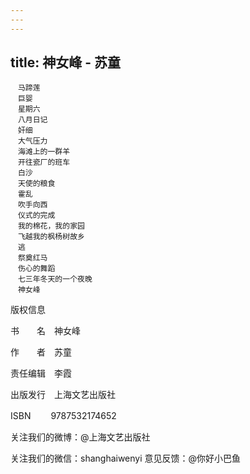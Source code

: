```yaml
---
---
---
```

title: 神女峰 - 苏童
---


```
　马蹄莲
　巨婴
　星期六
　八月日记
　奸细
　大气压力
　海滩上的一群羊
　开往瓷厂的班车
　白沙
　天使的粮食
　霍乱
　吹手向西
　仪式的完成
　我的棉花，我的家园
　飞越我的枫杨树故乡
　逃
　祭奠红马
　伤心的舞蹈
　七三年冬天的一个夜晚
　神女峰
```




版权信息



书  名　神女峰


作  者　苏童


责任编辑　李霞


出版发行　上海文艺出版社


ISBN 　　9787532174652


关注我们的微博：@上海文艺出版社


关注我们的微信：shanghaiwenyi 意见反馈：@你好小巴鱼